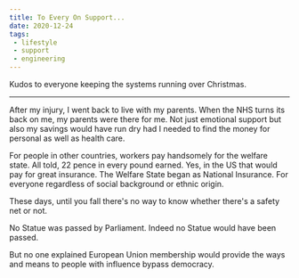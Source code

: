 ```yaml
---
title: To Every On Support...
date: 2020-12-24
tags:
 - lifestyle
 - support
 - engineering
---
```


Kudos to everyone keeping the systems running over Christmas.

---

After my injury, I went back to live with my parents. When the NHS turns its back on me, my parents were there for me.
Not just emotional support but also my savings would have run dry had I needed to find the money for personal as well
as health care.

For people in other countries, workers pay handsomely for the welfare state. All told, 22 pence in every pound earned.
Yes, in the US that would pay for great insurance. The Welfare State began as National Insurance. For everyone
regardless of social background or ethnic origin.

These days, until you fall there's no way to know whether there's a safety net or not.

No Statue was passed by Parliament. Indeed no Statue would have been passed.

But no one explained European Union membership would provide the ways and means to people with influence bypass
democracy.
